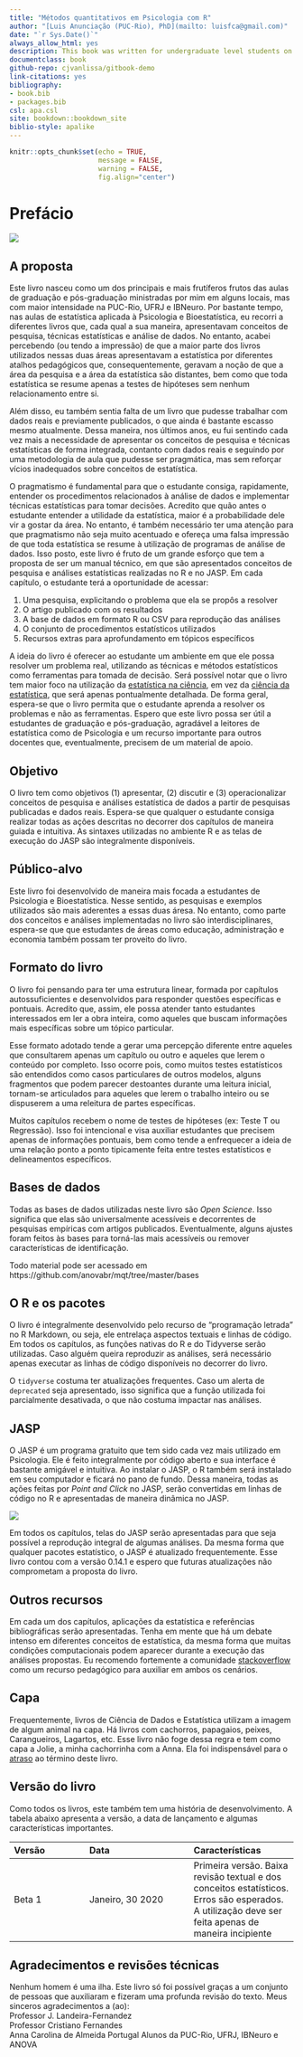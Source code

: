 ```yaml
--- 
title: "Métodos quantitativos em Psicologia com R"
author: "[Luis Anunciação (PUC-Rio), PhD](mailto: luisfca@gmail.com)"
date: "`r Sys.Date()`"
always_allow_html: yes
description: This book was written for undergraduate level students on Quantitative Methods at the Pontifical Catholic University of Rio de Janeiro (PUC-Rio). The primary goal of this book is to provide a short and to-the-point exposition on the essentials of statistics. To a lesser degree, the mathematical modeling of statistical questions will be addressed. I expect this book can also help students who enroll for laboratory-based statistics and anyone who wants to learn R.
documentclass: book
github-repo: cjvanlissa/gitbook-demo
link-citations: yes
bibliography:
- book.bib
- packages.bib
csl: apa.csl
site: bookdown::bookdown_site
biblio-style: apalike
---
```


```r
knitr::opts_chunk$set(echo = TRUE, 
                      message = FALSE,
                      warning = FALSE,
                      fig.align="center")
```


# Prefácio

![](./img/capa_jolie.png)

## A proposta
  

Este livro nasceu como um dos principais e mais frutíferos frutos das aulas de graduação e pós-graduação ministradas por mim em alguns locais, mas com maior intensidade na PUC-Rio, UFRJ e IBNeuro. Por bastante tempo, nas aulas de estatística aplicada à Psicologia e Bioestatística, eu recorri a diferentes livros que, cada qual a sua maneira, apresentavam conceitos de pesquisa,  técnicas estatísticas e análise de dados. No entanto, acabei percebendo (ou tendo a impressão) de que a maior parte dos livros utilizados nessas duas áreas apresentavam a estatística por diferentes atalhos pedagógicos que, consequentemente, geravam a noção de que a área da pesquisa e a área da estatística são distantes, bem como que toda estatística se resume apenas a testes de hipóteses sem nenhum relacionamento entre si.   

Além disso, eu também sentia falta de um livro que pudesse trabalhar com dados reais e previamente publicados, o que ainda é bastante escasso mesmo atualmente. Dessa maneira, nos últimos anos, eu fui sentindo cada vez mais a necessidade de apresentar os conceitos de pesquisa e técnicas estatísticas de forma integrada, contanto com dados reais e seguindo por uma metodologia de aula que pudesse ser pragmática, mas sem reforçar vícios inadequados sobre conceitos de estatística.  

O pragmatismo é fundamental para que o estudante consiga, rapidamente, entender os procedimentos relacionados à análise de dados e implementar técnicas estatísticas para tomar decisões. Acredito que quão antes o estudante entender a utilidade da estatística, maior é a probabilidade dele vir a gostar da área. No entanto, é também necessário ter uma atenção para que pragmatismo não seja muito acentuado e ofereça uma falsa impressão de que toda estatística se resume à utilização de programas de análise de dados.
Isso posto, este livro é fruto de um grande esforço que tem a proposta de ser um manual técnico, em que são apresentados conceitos de pesquisa e análises estatísticas realizadas no R e no JASP. Em cada capítulo, o estudante terá a oportunidade de acessar:  

1. Uma pesquisa, explicitando o problema que ela se propôs a resolver   
2. O artigo publicado com os resultados   
3. A base de dados em formato R ou CSV para reprodução das análises  
4. O conjunto de procedimentos estatísticos utilizados  
5. Recursos extras para aprofundamento em tópicos específicos  

A ideia do livro é oferecer ao estudante um ambiente em que ele possa resolver um problema real, utilizando as técnicas e métodos estatísticos como ferramentas para tomada de decisão. Será possível notar que o livro tem maior foco na utilização da <u>estatística na ciência</u>, em vez da <u>ciência da estatística</u>, que será apenas pontualmente detalhada. De forma geral, espera-se que o livro permita que o estudante aprenda a resolver os problemas e não as ferramentas. 
Espero que este livro possa ser útil a estudantes de graduação e pós-graduação, agradável a leitores de estatística como de Psicologia e um recurso importante para outros docentes que, eventualmente, precisem de um material de apoio.  



## Objetivo 

O livro tem como objetivos (1) apresentar, (2) discutir e (3) operacionalizar conceitos de pesquisa e análises estatística de dados a partir de pesquisas publicadas e dados reais. Espera-se que qualquer o estudante consiga realizar todas as ações descritas no decorrer dos capítulos de maneira guiada e intuitiva. As sintaxes utilizadas no ambiente R e as telas de execução do JASP são integralmente disponíveis.  


## Público-alvo

Este livro foi desenvolvido de maneira mais focada a estudantes de Psicologia e Bioestatística. Nesse sentido, as pesquisas e exemplos utilizados são mais aderentes a essas duas áresa. No entanto, como parte dos conceitos e análises implementadas no livro são interdisciplinares, espera-se que que estudantes de áreas como educação, administração e economia também possam ter proveito do livro.  


## Formato do livro

O livro foi pensando para ter uma estrutura linear, formada por capítulos autossuficientes e desenvolvidos para responder questões específicas e pontuais. Acredito que, assim, ele possa atender tanto estudantes interessados em ler a obra inteira, como aqueles que buscam informações mais específicas sobre um tópico particular.  

Esse formato adotado tende a gerar uma percepção diferente entre aqueles que consultarem apenas um capítulo ou outro e aqueles que lerem o conteúdo por completo. Isso ocorre pois, como muitos testes estatísticos são entendidos como casos particulares de outros modelos, alguns fragmentos que podem parecer destoantes durante uma leitura inicial, tornam-se articulados para aqueles que lerem o trabalho inteiro ou se dispuserem a uma releitura de partes específicas.  

Muitos capítulos recebem o nome de testes de hipóteses (ex: Teste T ou Regressão). Isso foi intencional e visa auxiliar estudantes que precisem apenas de informações pontuais, bem como tende a enfrequecer a ideia de uma relação ponto a ponto tipicamente feita entre testes estatísticos e delineamentos específicos.  


## Bases de dados  

Todas as bases de dados utilizadas neste livro são *Open Science*. Isso significa que elas são universalmente acessíveis e decorrentes de pesquisas empíricas com artigos publicados. Eventualmente, alguns ajustes foram feitos às bases para torná-las mais acessíveis ou remover características de identificação.   

Todo material pode ser acessado em https://github.com/anovabr/mqt/tree/master/bases 


## O R e os pacotes  

O livro é integralmente desenvolvido pelo recurso de "programação letrada" no R Markdown, ou seja, ele entrelaça aspectos textuais e linhas de código. Em todos os capítulos, as funções nativas do R e do Tidyverse serão utilizadas. Caso alguém queira reproduzir as análises, será necessário apenas executar as linhas de código disponíveis no decorrer do livro.  

O `tidyverse` costuma ter atualizações frequentes. Caso um alerta de `deprecated` seja apresentado, isso significa que a função utilizada foi parcialmente desativada, o que não costuma impactar nas análises.


## JASP  
O JASP é um programa gratuito que tem sido cada vez mais utilizado em Psicologia. Ele é feito integralmente por código aberto e sua interface é bastante amigável e intuitiva. Ao instalar o JASP, o R também será instalado em seu computador e ficará no pano de fundo. Dessa maneira, todas as ações feitas por *Point and Click* no JASP, serão convertidas em linhas de código no R e apresentadas de maneira dinâmica no JASP. 

![](./img/capa_r_jasp.png)

Em todos os capítulos, telas do JASP serão apresentadas para que seja possível a reprodução integral de algumas análises. Da mesma forma que qualquer pacotes estatístico, o JASP é atualizado frequentemente. Esse livro contou com a versão 0.14.1 e espero que futuras atualizações não comprometam a proposta do livro.  

## Outros recursos

Em cada um dos capítulos, aplicações da estatística e referências bibliográficas serão apresentadas. Tenha em mente que há um debate intenso em diferentes conceitos de estatística, da mesma forma que muitas condições computacionais podem aparecer durante a execução das análises propostas. Eu recomendo fortemente a comunidade [stackoverflow](https://stackoverflow.com/) como um recurso pedagógico para auxiliar em ambos os cenários.  


## Capa   
 
Frequentemente, livros de Ciência de Dados e Estatística utilizam a imagem de algum animal na capa. Há livros com cachorros, papagaios, peixes, Carangueiros, Lagartos, etc. Esse livro não foge dessa regra e tem como capa a Jolie, a minha cachorrinha com a Anna. Ela foi indispensável para o <u>atraso</u> ao término deste livro.  


## Versão do livro

Como todos os livros, este também tem uma história de desenvolvimento. A tabela abaixo apresenta a versão, a data de lançamento e algumas características importantes.   

| Versão   |      Data         |  Características
|:---------|:-------------     | :-------------
| Beta 1   |  Janeiro, 30 2020 | Primeira versão. Baixa revisão textual e dos conceitos estatísticos. Erros são esperados. A utilização deve ser feita apenas de maneira incipiente   

## Agradecimentos e revisões técnicas

Nenhum homem é uma ilha. Este livro só foi possível graças a um conjunto de pessoas que auxiliaram e fizeram uma profunda revisão do texto. Meus sinceros agradecimentos a (ao):  
Professor J. Landeira-Fernandez  
Professor Cristiano Fernandes  
Anna Carolina de Almeida Portugal 
Alunos da PUC-Rio, UFRJ, IBNeuro e ANOVA  





